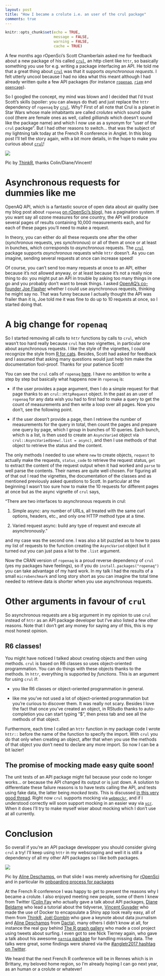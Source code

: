 ```yaml
---
layout: post
title: "How I became a crolute i.e. an user of the crul package"
comments: true
---
```

```r
knitr::opts_chunk$set(echo = TRUE,
                      message = FALSE,
                      warning = FALSE, 
                      cache = TRUE) 
```

A few months ago rOpenSci's Scott Chamberlain asked me for feedback about a new package of his called [`crul`](https://github.com/ropensci/crul), an http client like `httr`, so basically something you use for e.g. writing a package interfacing an API. He told me that a great thing about [`crul`](https://github.com/ropensci/crul) was that it supports _asynchronous requests_. I felt utterly uncool because I had no idea what this meant although I had already written quite a few API packages (for instance [`ropenaq`](https://github.com/ropensci/ropenaq), [`riem`](https://github.com/ropensci/riem) and [`opencage`](https://github.com/ropensci/opencage)). 

So I googled the concept, my mind was blown and I decided that I'd trust Scott's skills (spoiler: you can always do that) and just replace the `httr`
 dependency of `ropenaq` by [`crul`](https://github.com/ropensci/crul). Why? First of all note that Crul is a planet in Star Wars whose male inhabitants are called _crolutes_ which sound quite cool (there are female ones as well, called _gilliands_ which doesn't sound like the package name) and which I now use as a synonym for "user of the `crul` package". But I had other reasons to switch... that was the subject of my lightning talk today at the French R conference in Anglet. In this blog post I'll tell the story again, with a bit more details, in the hope to make you curious about [`crul`](https://github.com/ropensci/crul)!
 
![](/figure/source/2017-06-30-crolute/title.jpg)
 
 Pic by [ThinkR](https://twitter.com/thinkR_fr/status/880778815148101632), thanks Colin/Diane/Vincent!
 
<!--more-->

# Asynchronous requests for dummies like me

OpenAQ API, which is a fantastic source of open data about air quality (see my blog post about `ropenaq` [on rOpenSci's blog](https://ropensci.org/blog/blog/2017/02/21/ropenaq)), has a pagination system. If you want say all ozone measures for one country, the API will produce several pages of results containing 10,000 measurements each, and for each of these pages you'll need to make a request. 

In theory, you can either do all these requests one after the other (_synchronous_ requests, yes _synchronous_) or all of them at once or at least in bunches, which corresponds to _asynchronous_ requests. The [`crul`](https://github.com/ropensci/crul) package supports _asynchronous_ requests while `httr` doesn't. As you can imagine, sending several requests at once can increase speed!

Of course, you can't send too many requests at once to an API, either because it's not allowed anyway, or at least because it's not a really nice thing to do: you might put an API in trouble by asking too many things in one go and you probably don't want to break things. I asked [OpenAQ's co-founder Joe Flasher](https://twitter.com/joseph_flasher) whether I could use asynchronous requests, thinking he might say no. That was funny because I actually thought the API was frailer than it is, Joe told me it was fine to do up to 10 requests at once, so I started doing that.

# A big change for `ropenaq`

So I started removing all calls to `httr` functions by calls to `crul`, which wasn't too hard really because `crul` has two vignettes, in particular one about asynchronous requests. I like the style of the vignettes, I could recognize the style from [R for cats](https://rforcats.net/). Besides, Scott had asked for feedback and I assumed that asking many questions would just help him make the documentation fool-proof. Thanks for your patience Scott!

You can see the `crul` calls of `ropenaq` [here](https://github.com/ropensci/ropenaq/blob/master/R/utils.R). I have no ambition to write a step by step but basically what happens now in `ropenaq` is:

* if the user provides a page argument, then I do a simple request for that page thanks to an `crul::HttpRequest` object. In the past as an user of `ropenaq` for any data wish you had to first had to make a query to get the count of measurements and then write a loop over all pages. Now you don't, see the following point.

* if the user doesn't provide a page, then I retrieve the number of measurements for the query in total, then count the pages and prepare one query by page, which I group in bunches of 10 queries. Each bunch, which is a list, is then used to create an `AsyncVaried` object via `crul::AsyncVaried$new(.list = async)`, and then I use methods of that object to retrieve the status and the content.

The only methods I needed to use where `new` to create objects, `request` to actually make the requests, `status_code` to retrieve the request status, `get` to extract the content of the request output when it had worked and `parse` to well parse the contents. Their names are quite well chosen. For figuring all of that out I read the vignettes, the documentation of the classes and as mentioned previously asked questions to Scott. In particular at the beginning I wasn't too sure how to make the 10 requests for different pages at once but as the async vignette of `crul` says, 

"There are two interfaces to asynchronous requests in crul:

1. Simple async: any number of URLs, all treated with the same curl options, headers, etc., and only one HTTP method type at a time.

2. Varied request async: build any type of request and execute all asynchronously."

and my case was the second one. I was also a bit puzzled as to how to pass my list of requests to the function creating the `AsyncVaried` object but it turned out you can just pass a list to the `.list` argument.

Now the CRAN version of `ropenaq` is a proud reverse dependency of `crul` (yes my packages have feelings), so if you do `install.packages("ropenaq")` you can take advantage of my hard work. In my talk I had the results of a small `microbenchmark` and long story short as you can imagine the total time needed to retrieve data is shorter when you use asynchronous requests.

# Other arguments in favour of `crul`

So asynchronous requests are a big argument in my opinion to use `crul` instead of `httr` as an API package developer but I've also listed a few other reasons. Note that I don't get any money for saying any of this, this is my most honest opinion.

## R6 classes!

You might have noticed I talked about creating objects and then using methods. `crul` is based on R6 classes so uses object-oriented programmation. You can do things with these objects thanks to the methods. In `httr`, everything is supported by _functions_. This is an argument for using `crul` if:

* you like R6 classes or object-oriented programmation in general.

* like me you've not used a lot of object-oriented programmation but you're curious to discover them. It was really not scary. Besides I love the fact that once you've created an object, in RStudio thanks to auto-completion you can start typing "$", then press tab and see all the methods of that object.

Furthermore, each time I called an `httr` function in my package code I wrote `httr::` before the name of the function to specify the import. With `crul` you do that only when creating an object, after that when you use the methods of that object you don't need to declare any more import. So now I can be a bit lazier!

## The promise of mocking made easy quite soon!

The unit tests of an API package might fail because your code no longer works... or because the API changed its output or is just down. A solution to differentiate these failure reasons is to have tests calling the API, and tests using fake data, the latter being _mocked tests_. This is discussed [in this very good thread](https://discuss.ropensci.org/t/best-practices-for-testing-api-packages/460). Right now `crul` supports mocking via [`webmockr`](https://github.com/ropensci/webmockr), and if I understood correctly will soon support mocking in an easier way via [`vcr`](https://github.com/ropensci/vcr). When it does I'll try to make myself wiser about mocking which I don't use at all currently.

# Conclusion

So overall if you're an API package developper you should consider giving `crul` a try! I'll keep using `httr` in my webscraping and well it is still a dependency of all my other API packages so I like both packages.


![](/figure/source/2017-06-30-crolute/end.jpg)

Pic by [Aline Deschamps](https://twitter.com/alinedeschamps/status/880777453752528896), on that slide I was merely advertising for [rOpenSci](https://ropensci.org/) and in particular its [onboarding process for packages](https://github.com/ropensci/onboarding)

At the French R conference I was happy to get to present the reasons why I became a crolute. I also enjoyed meeting new people, some of them I knew from Twitter ([Colin Fay](https://twitter.com/_ColinFay) who actually gave a talk about API packages, [Diane Beldame](https://twitter.com/DianeBELDAME) who lead a tutorial about the tidyverse, [Vincent Guyader](https://twitter.com/VincentGuyader) who made the use of Docker to encapsulate a Shiny app look really easy, all of them from [ThinkR](https://twitter.com/thinkR_fr), [Joël Gombin](https://twitter.com/joelgombin) who gave a keynote about data journalism and [Aline Deschamps](https://twitter.com/alinedeschamps) from [Dacta](https://twitter.com/dacta_fr)), many others I didn't know at all, for instance the real guy behind [The R graph gallery](https://twitter.com/R_Graph_Gallery) who made a cool project using tweets about surfing. I even got to see Nick Tierney again, who gave a talk about his awesome [`narnia` package](https://github.com/njtierney/narnia) for handling missing data. The talks were great, some findings were shared via the [#angletr2017 hashtag on Twitter](https://twitter.com/search?q=%23angletr2017&src=tyah).

We heard that the next French R conference will be in Rennes which is in Brittany, my beloved home region, so I'm already hoping I can go next year, as an human or a crolute or whatever!
